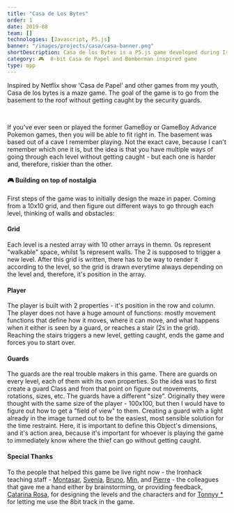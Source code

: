 ```yaml
---
title: "Casa de Los Bytes"
order: 1
date: 2019-08
team: []
technologies: [Javascript, P5.js]
banner: "/images/projects/casa/casa-banner.png"
shortDescription: Casa de los Bytes is a P5.js game developed during Ironhack Berlin's bootcamp.
category: 🎮  8-bit Casa de Papel and Bomberman inspired game
type: app
---
```


<TLDR>
  <p>
    Inspired by Netflix show 'Casa de Papel' and other games from my youth, Casa
    de los bytes is a maze game. The goal of the game is to go from the basement
    to the roof without getting caught by the security guards.
  </p>
  <br />
  <p>
    If you've ever seen or played the former GameBoy or GameBoy Advance Pokemon
    games, then you will be able to fit right in. The basement was based out of
    a cave I remember playing. Not the exact cave, because I can't remember
    which one it is, but the idea is that you have multiple ways of going
    through each level without getting caught - but each one is harder and,
    therefore, riskier than the other.
  </p>
</TLDR>

#### <EmojiWrapper>️🎮</EmojiWrapper> Building on top of nostalgia

First steps of the game was to initially design the maze in paper. Coming from a 10x10 grid, and then figure out different ways to go through each level, thinking of walls and obstacles:

#### Grid

Each level is a nested array with 10 other arrays in themn. 0s represent "walkable" space, whilst 1s represent walls. The 2 is supposed to trigger a new level. After this grid is written, there has to be way to render it according to the level, so the grid is drawn everytime always depending on the level and, therefore, it's position in the array.

#### Player

The player is built with 2 properties - it's position in the row and column. The player does not have a huge amount of functions: mostly movement functions that define how it moves, where it can move, and what happens when it either is seen by a guard, or reaches a stair (2s in the grid). Reaching the stairs triggers a new level, getting caught, ends the game and forces you to start over.

#### Guards

The guards are the real trouble makers in this game. There are guards on every level, each of them with its own properties. So the idea was to first create a guard Class and from that point on figure out movements, rotations, sizes, etc. The guards have a different "size". Originally they were thought with the same size of the player - 100x100, but then I would have to figure out how to get a "field of view" to them. Creating a guard with a light already in the image turned out to be the easiest, most sensible solution for the time restraint. Here, it is important to define this Object's dimensions, and it's action area, because it's important for whoever is playing the game to immediately know where the thief can go without getting caught.

#### Special Thanks

To the people that helped this game be live right now - the Ironhack teaching staff - [Montasar](https://github.com/mjarraya), [Svenja](https://github.com/Svemakawe), [Bruno](https://github.com/brudolce), [Min](https://github.com/angminsheng), and [Pierre](https://github.com/pierreportal) - the colleagues that gave me a hand either by brainstorming, or providing feedback, [Catarina Rosa](https://catarinarosa.co), for designing the levels and the characters and for [Tonnyy \*](https://www.youtube.com/channel/UCfKFtytQgZWBVNs4Q1Y9gFw) for letting me use the 8bit track in the game.
